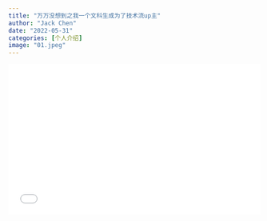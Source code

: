 ```yaml
---
title: "万万没想到之我一个文科生成为了技术流up主"
author: "Jack Chen"
date: "2022-05-31"
categories: [个人介绍]
image: "01.jpeg"
---
```


<div style="position: relative; padding: 30% 45%;">

<iframe style="position: absolute; width: 100%; height: 100%; left: 0; top: 0;" src="//player.bilibili.com/player.html?bvid=BV1694y1S7XP&page=1" frameborder="no" scrolling="no">

</iframe>

</div> 
